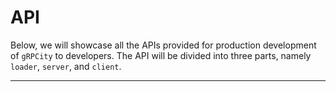 
# API

Below, we will showcase all the APIs provided for production development of `gRPCity` to developers. The API will be divided into three parts, namely `loader`, `server`, and `client`.

---

<Cards>
  <Cards.Card
    title="gRPC Loader →"
    href="/en-US/apis/grpcloader"
  />
  <Cards.Card
    title="Server →"
    href="/en-US/apis/server"
  />
  <Cards.Card
    title="Client Proxy →"
    href="/en-US/apis/client-proxy"
  />
</Cards>
